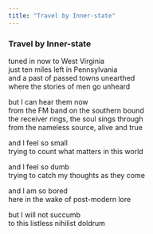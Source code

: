 ```yaml
---
title: "Travel by Inner-state"
---
```


### Travel by Inner-state

tuned in now to West Virginia<br>
just ten miles left in Pennsylvania<br>
and a past of passed towns unearthed<br>
where the stories of men go unheard<br>

but I can hear them now<br>
from the FM band on the southern bound<br>
the receiver rings, the soul sings through<br>
from the nameless source, alive and true<br>

and I feel so small<br>
trying to count what matters in this world<br>

and I feel so dumb<br>
trying to catch my thoughts as they come<br>

and I am so bored<br>
here in the wake of post-modern lore<br>

but I will not succumb<br>
to this listless nihilist doldrum<br>

<br>
